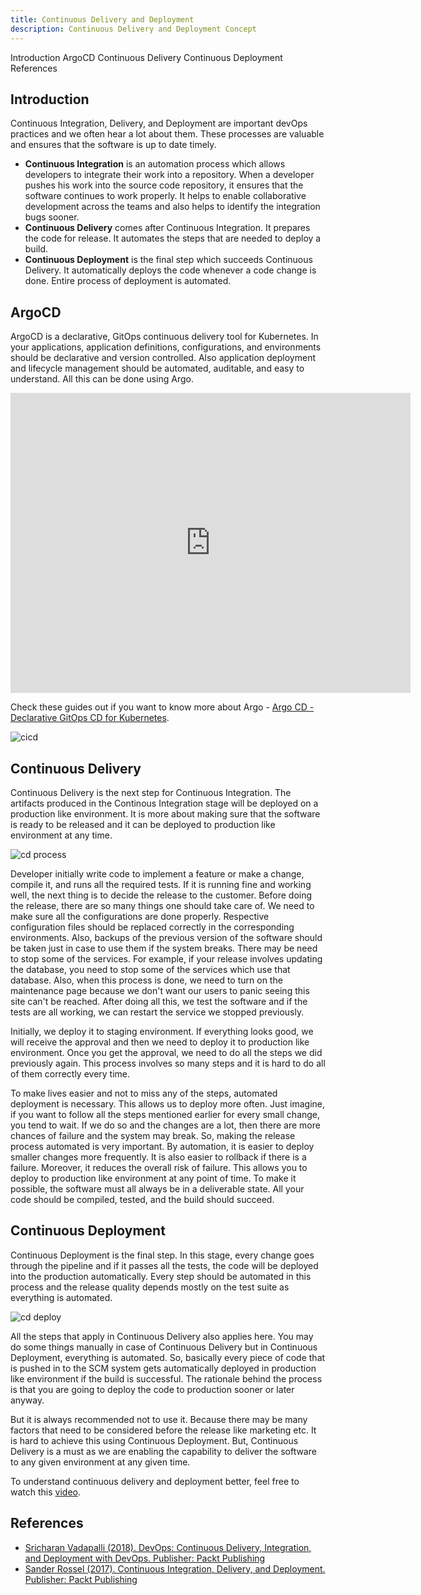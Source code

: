 ```yaml
---
title: Continuous Delivery and Deployment
description: Continuous Delivery and Deployment Concept
---
```


<AnchorLinks>
  <AnchorLink>Introduction</AnchorLink>
  <AnchorLink>ArgoCD</AnchorLink>
  <AnchorLink>Continuous Delivery</AnchorLink>
  <AnchorLink>Continuous Deployment</AnchorLink>
  <AnchorLink>References</AnchorLink>
</AnchorLinks>

## Introduction

Continuous Integration, Delivery, and Deployment are important devOps practices and we often hear a lot about them. These processes are valuable and ensures that the software is up to date timely.

- **Continuous Integration** is an automation process which allows developers to integrate their work into a repository. When a developer pushes his work into the source code repository, it ensures that the software continues to work properly. It helps to enable collaborative development across the teams and also helps to identify the integration bugs sooner.
- **Continuous Delivery** comes after Continuous Integration. It prepares the code for release. It automates the steps that are needed to deploy a build.
- **Continuous Deployment** is the final step which succeeds Continuous Delivery. It automatically deploys the code whenever a code change is done. Entire process of deployment is automated.


## ArgoCD

ArgoCD is a declarative, GitOps continuous delivery tool for Kubernetes. In your applications, application definitions, configurations, and environments should be declarative and version controlled. Also application deployment and lifecycle management should be automated, auditable, and easy to understand. All this can be done using Argo.

<iframe width="640" height="480" src="https://www.youtube.com/embed/KJzgwJrY-mE" frameborder="0" allow="accelerometer; autoplay; encrypted-media; gyroscope; picture-in-picture" allowfullscreen></iframe>

Check these guides out if you want to know more about Argo - [Argo CD - Declarative GitOps CD for Kubernetes](https://argoproj.github.io/argo-cd/).


![cicd](./images/cicd.jpg)

## Continuous Delivery

Continuous Delivery is the next step for Continuous Integration. The artifacts produced in the Continous Integration stage will be deployed on a production like environment. It is more about making sure that the software is ready to be released and it can be deployed to production like environment at any time.

![cd process](./images/cd_process.png)

Developer initially write code to implement a feature or make a change, compile it, and runs all the required tests. If it is running fine and working well, the next thing is to decide the release to the customer. Before doing the release, there are so many things one should take care of. We need to make sure all the configurations are done properly. Respective configuration files should be replaced correctly in the corresponding environments. Also, backups of the previous version of the software should be taken just in case to use them if the system breaks. There may be need to stop some of the services. For example, if your release involves updating the database, you need to stop some of the services which use that database. Also, when this process is done, we need to turn on the maintenance page because we don't want our users to panic seeing this site can't be reached. After doing all this, we test the software and if the tests are all working, we can restart the service we stopped previously.

Initially, we deploy it to staging environment. If everything looks good, we will receive the approval and then we need to deploy it to production like environment. Once you get the approval, we need to do all the steps we did previously again. This process involves so many steps and it is hard to do all of them correctly every time.

To make lives easier and not to miss any of the steps, automated deployment is necessary. This allows us to deploy more often. Just imagine, if you want to follow all the steps mentioned earlier for every small change, you tend to wait. If we do so and the changes are a lot, then there are more chances of failure and the system may break. So, making the release process automated is very important. By automation, it is easier to deploy smaller changes more frequently. It is also easier to rollback if there is a failure. Moreover, it reduces the overall risk of failure. This allows you to deploy to production like environment at any point of time. To make it possible, the software must all always be in a deliverable state. All your code should be compiled, tested, and the build should succeed.

## Continuous Deployment

Continuous Deployment is the final step. In this stage, every change goes through the pipeline and if it passes all the tests, the code will be deployed into the production automatically. Every step should be automated in this process and the release quality depends mostly on the test suite as everything is automated.

![cd deploy](./images/cdply_process.png)

All the steps that apply in Continuous Delivery also applies here. You may do some things manually in case of Continuous Delivery but in Continuous Deployment, everything is automated. So, basically every piece of code that is pushed in to the SCM system gets automatically deployed in production like environment if the build is successful. The rationale behind the process is that you are going to deploy the code to production sooner or later anyway.

But it is always recommended not to use it. Because there may be many factors that need to be considered before the release like marketing etc. It is hard to achieve this using Continuous Deployment. But, Continuous Delivery is a must as we are enabling the capability to deliver the software to any given environment at any given time.

To understand continuous delivery and deployment better, feel free to watch this [video](https://mediacenter.ibm.com/media/Continuous+delivery+vs.+continuous+deployment/0_lcetzlcd).

## References

- [Sricharan Vadapalli (2018). DevOps: Continuous Delivery, Integration, and Deployment with DevOps. Publisher: Packt Publishing](https://learning.oreilly.com/library/view/devops-continuous-delivery/9781789132991/)
- [Sander Rossel (2017). Continuous Integration, Delivery, and Deployment. Publisher: Packt Publishing](https://learning.oreilly.com/library/view/continuous-integration-delivery/9781787286610/)

